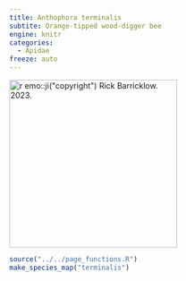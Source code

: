 ```yaml
---
title: Anthophora terminalis
subtite: Orange-tipped wood-digger bee
engine: knitr
categories:
  - Apidae
freeze: auto
---
```

[![`r emo::ji("copyright")` Rick Barricklow. 2023.](https://inaturalist-open-data.s3.amazonaws.com/photos/319777585/large.jpeg){height=300}](https://inaturalist.ca/observations/166194792)

```r
source("../../page_functions.R")
make_species_map("terminalis")
```
